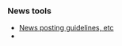{{Newsitem|date=2 June 2005 (2005-06-02) WST|author=[[Sham Chukoury]]|title=XMMS2 on LWN|text=Hot on the heels of DR1.1, the XMMS2 article on LWN.net is now available to non-subscribers: http://lwn.net/Articles/137333/ :)}}

{{Newsitem|date=1 June 2005 (2005-06-01) CET|author=[[Tobias RundstrÃ¶m]]|title=DR1.1 Released|text=We are happy to announce that [[Release:DR1.1|DR1.1]] has been released! This adresses over 20 issues in the first release. Look at the release page to see the changes. The team will now focus on [[Release:DR2|DR2]], with new, exciting features.}}

{{Newsitem|date=29 May 2005 (2005-05-29) CET|author=[[Tobias RundstrÃ¶m]]|title=DR1 Aftermath|text=Since the release of [[Release:DR1|DR1]] the team has been focused on fixing bugs found by the community. We are planing on releasing [[Release:DR1.1|DR1.1]] real soon. Do you have any outstanding issues with XMMS2? Please [[Reporting bugs|report]] them!

We have also started to think about [[Release:DR2|DR2]]. Add your feature requests to the bug-reporting page and maybe we will include them in DR2.

In other news we note that XMMS2 DR1 appered in LWN (http://www.lwn.net).}}
{{Newsitem|date=20 may 2005 (2005-05-20) CET|author=[[Tobias RundstrÃ¶m]]|title=Developer Release 1|text=After over two years of development, the XMMS Team releases the first
preview of the next generation XMMS. XMMS2 is a complete rewrite of
the XMMS codebase and has been focusing on portability, code
separation and stability. An advanced feature of XMMS2 is that the
music player process runs separately from the user interface in a
client/server model. This simplifies the process of creating alternate
user interfaces and allow interface developers to concentrate on
designing the interface for their special need and not having to care
about the music playing part.

XMMS2 has now reached Developer Release 1! The target audience for
this release is developers, the player is NOT yet ready for public
consumption or for replacing XMMS1, RythmBox, AmaroK or MPD. This
simply means that the codebase is very nice and developers are
encouraged to help creating plugins and clients that will make XMMS2
the de facto standard for music playing, like XMMS1 has been for
almost a decade. At this point there are no mature and stable GUI
clients, but this preview is released in the hope that the development
of interfaces will accelerate.

We are also happy to include a music clip donated by industrial act Dismantled (http://www.dismantled.org/) in the distrbution.

Download at http://prdownloads.sourceforge.net/xmms2/xmms2-0.1DR1.tar.gz
}}
{{Newsitem|date=24 April 2005 (2005-04-24) CET|author=[[Tobias RundstrÃ¶m]]|title=XMMS2 <3 Dismantled|text=Still closing on DR1 and we have wonderful news to tell you. [http://dismantled.org/ Dismantled] offered a clip to use as intro song in XMMS2, this will ship with all XMMS2 sources and is a very nice clip of a great song. Thanks a lot Gary.}}
{{Newsitem|date=5 April 2005 (2005-04-05) CET|author=[[Tobias RundstrÃ¶m]]|title=Getting close to DR1|text=So finally we are cleaning up for a Developer Release. This will be exciting, all the team is confident that the current codebase is really neat. Keep an eye out as the [[Release:DR1 | Developer Release 1]] todo list items get taken care of. :)}}
{{Newsitem|date=8 March 2005 (2005-03-08) CET|author=[[Tobias RundstrÃ¶m]]|title=Big changes|text=Good news, after a month of almost no code committed to the XMMS2 trees there are now a lot of big updates in the main tree. Anders finally merged his sample_t changes and I got around to change the xmms_ipc_msg_t struct. Next big thing is the playlist update that should be comming soon. There will soon be a wrap-up meeting about the first DR release. Stay tuned.}}
{{Newsitem|date=21 February 2005 (2005-02-21) WST|author=[[Sham Chukoury]]|title=Logo proposals|text=Considering the recent trickle of new logo proposals, I've made a [[Logo]] page to keep track of it all. Got any cooler designs? Send it in! ;)}}
{{Newsitem|date=10 February 2005 (2005-02-10) WST|author=[[Sham Chukoury]]|title=Wiki got a facelift|text=I've finished giving the wiki a bit of an overhaul, with gratuitous use of templates to implement all kinds of funky things like:
* This news section
* a new navigation bar
* a components status table
* a release status box

Other alterations include categorisation of most pages, and a re-organisation of page navigation. Enjoy. :P}}
{{Newsitem|date=9 February 2005 (2005-02-09)|author=[[Sham Chukoury]]|title=News page added!|text=The XMMS2 wiki now has a news page!

The news templates are simply adapted from the [http://beepmp.sf.net Beep Media Player] news page.}}


===News tools===
* [[Template_talk:News | News posting guidelines, etc]]
* {{ed|News|news page}}